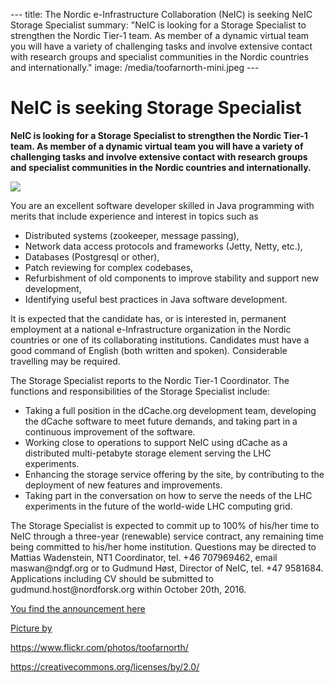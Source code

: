 ---
title: The Nordic e-Infrastructure Collaboration (NeIC) is seeking NeIC Storage Specialist 
summary: "NeIC is looking for a Storage Specialist to strengthen the Nordic Tier-1 team. As member of a dynamic virtual team you will have a variety of challenging tasks and involve extensive contact with research groups and specialist communities in the Nordic countries and internationally."
image: /media/toofarnorth-mini.jpeg
---

= NeIC is seeking Storage Specialist  =

'''NeIC is looking for a Storage Specialist to strengthen the Nordic Tier-1 team. As member of a dynamic virtual team you will have a variety of challenging tasks and involve extensive contact with research groups and specialist communities in the Nordic countries and internationally.'''

<a href="/media/toofarnorth.jpeg">
<img class="smallpic" src="/media/toofarnorth-mini.jpeg">
</a>

You are an excellent software developer skilled in Java programming with merits that include experience and interest in topics such as
*	Distributed systems (zookeeper, message passing),
*	Network data access protocols and frameworks (Jetty, Netty, etc.),
*	Databases (Postgresql or other),
*	Patch reviewing for complex codebases,
*	Refurbishment of old components to improve stability and support new development,
*	Identifying useful best practices in Java software development.

It is expected that the candidate has, or is interested in, permanent employment at a national e-Infrastructure organization in the Nordic countries or one of its collaborating institutions. Candidates must have a good command of English (both written and spoken). Considerable travelling may be required.

The Storage Specialist reports to the Nordic Tier-1 Coordinator. The functions and responsibilities of the Storage Specialist include:
* Taking a full position in the dCache.org development team, developing the dCache software to meet future demands, and taking part in a continuous improvement of the software.
* Working close to operations to support NeIC using dCache as a distributed multi-petabyte storage element serving the LHC experiments.
* Enhancing the storage service offering by the site, by contributing to the deployment of new features and improvements.
* Taking part in the conversation on how to serve the needs of the LHC experiments in the future of the world-wide LHC computing grid.

The Storage Specialist is expected to commit up to 100% of his/her time to NeIC through a three-year (renewable) service contract, any remaining time being committed to his/her home institution. Questions may be directed to Mattias Wadenstein, NT1 Coordinator, tel. +46 707969462, email maswan@ndgf.org or to Gudmund Høst, Director of NeIC, tel. +47 9581684. Applications including CV should be submitted to gudmund.host@nordforsk.org within October 20th, 2016.

[https://wiki.neic.no/w/ext/img_auth.php/9/96/160915-Open-position-announcement-distributed-storage-expert.pdf You find the announcement here]

[https://www.flickr.com/photos/toofarnorth/3129023831/in/photolist-5Lv4LK-nkV8mX-iCEWNL-iCAYPf-egtykv-njzWDk-5KKxiv-dETHmU-dXy2YM-vzkUj-4b9rYF-qtgrKw-iCBaT9-dETGkY-7qzTUR-7svKrk-99HQzi-8ZdNhM-9epPn5-cysjvh-94QRjA-ajJZSW-9bnApf-9s2Ds6-bnzu9G-dXy5Jm-94Hxgv-dENjU6-iCEJgw-dFTtXD-94Hop2-iCEToQ-CRpuBc-dW4YAT-dCz3fh-98TTSQ-98bpXf-7C8Y4E-94Nb38-9e3z13-5RP9VU-9Npi79-95RuxM-9emGCM-jVYVY1-9gNpAw-9qzDme-fnptjn-7xWpV2-94Lxa5/ Picture by]

<span class="discreet">https://www.flickr.com/photos/toofarnorth/</span>

<span class="discreet">https://creativecommons.org/licenses/by/2.0/</span>
